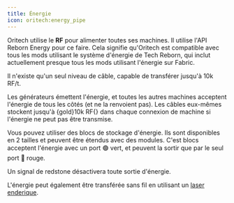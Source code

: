 ```yaml
---
title: Énergie
icon: oritech:energy_pipe
---
```


Oritech utilise le **RF** pour alimenter toutes ses machines. Il utilise l'API Reborn Energy pour ce faire. Cela signifie qu'Oritech est compatible avec tous les mods utilisant le système d'énergie de Tech Reborn, qui inclut actuellement presque tous les mods utilisant l'énergie sur Fabric.

Il n'existe qu'un seul niveau de câble, capable de transférer jusqu'à 10k RF/t.

Les générateurs émettent l'énergie, et toutes les autres machines acceptent l'énergie de tous les côtés (et ne la renvoient pas). Les câbles eux-mêmes stockent jusqu'à {gold}10k RF{} dans chaque connexion de machine si l'énergie ne peut pas être transmise.

Vous pouvez utiliser des blocs de stockage d'énergie. Ils sont disponibles en 2 tailles et peuvent être étendus avec des modules. C'est blocs acceptent l'énergie avec un port 🟢 vert, et peuvent la sortir que par le seul port 🔴 rouge.

Un signal de redstone désactivera toute sortie d'énergie.

<center>
<ModAsset location="oritech:small_storage_block" width={256} />
</center>

L'énergie peut également être transférée sans fil en utilisant un [laser enderique](../interaction/enderic_laser).

<center>
<ModAsset location="oritech:area/enderic_laser_energy" width={512} />
</center>

